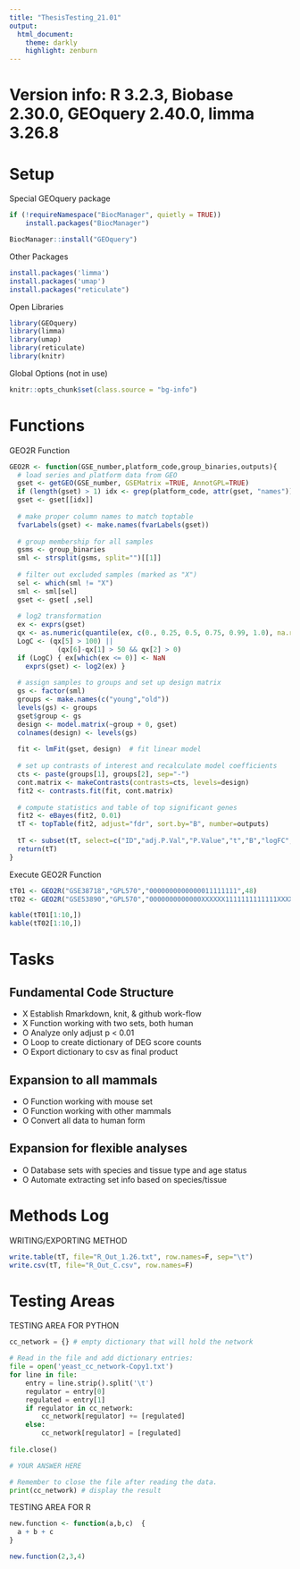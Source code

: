 ---
title: "ThesisTesting_21.01"
output:
  html_document:
    theme: darkly
    highlight: zenburn
---

# Version info: R 3.2.3, Biobase 2.30.0, GEOquery 2.40.0, limma 3.26.8
################################################################
# Setup

Special GEOquery package
```{r eval=FALSE}
if (!requireNamespace("BiocManager", quietly = TRUE))
    install.packages("BiocManager")

BiocManager::install("GEOquery")
```
Other Packages
```{r eval=FALSE}
install.packages('limma')
install.packages('umap')
install.packages("reticulate")
```
Open Libraries
```{r cache = TRUE, include=FALSE}
library(GEOquery)
library(limma)
library(umap)
library(reticulate)
library(knitr)
```
Global Options (not in use)
```{r eval=FALSE}
knitr::opts_chunk$set(class.source = "bg-info")
```


# Functions
GEO2R Function
```{r cache=TRUE}
GEO2R <- function(GSE_number,platform_code,group_binaries,outputs){
  # load series and platform data from GEO
  gset <- getGEO(GSE_number, GSEMatrix =TRUE, AnnotGPL=TRUE)
  if (length(gset) > 1) idx <- grep(platform_code, attr(gset, "names")) else idx <- 1
  gset <- gset[[idx]]
  
  # make proper column names to match toptable 
  fvarLabels(gset) <- make.names(fvarLabels(gset))
  
  # group membership for all samples
  gsms <- group_binaries
  sml <- strsplit(gsms, split="")[[1]]
  
  # filter out excluded samples (marked as "X")
  sel <- which(sml != "X")
  sml <- sml[sel]
  gset <- gset[ ,sel]
  
  # log2 transformation
  ex <- exprs(gset)
  qx <- as.numeric(quantile(ex, c(0., 0.25, 0.5, 0.75, 0.99, 1.0), na.rm=T))
  LogC <- (qx[5] > 100) ||
            (qx[6]-qx[1] > 50 && qx[2] > 0)
  if (LogC) { ex[which(ex <= 0)] <- NaN
    exprs(gset) <- log2(ex) }
  
  # assign samples to groups and set up design matrix
  gs <- factor(sml)
  groups <- make.names(c("young","old"))
  levels(gs) <- groups
  gset$group <- gs
  design <- model.matrix(~group + 0, gset)
  colnames(design) <- levels(gs)
  
  fit <- lmFit(gset, design)  # fit linear model
  
  # set up contrasts of interest and recalculate model coefficients
  cts <- paste(groups[1], groups[2], sep="-")
  cont.matrix <- makeContrasts(contrasts=cts, levels=design)
  fit2 <- contrasts.fit(fit, cont.matrix)
  
  # compute statistics and table of top significant genes
  fit2 <- eBayes(fit2, 0.01)
  tT <- topTable(fit2, adjust="fdr", sort.by="B", number=outputs)
  
  tT <- subset(tT, select=c("ID","adj.P.Val","P.Value","t","B","logFC","Gene.symbol","Gene.title"))
  return(tT)
}
```
Execute GEO2R Function
```{r cache=TRUE, message = FALSE, warning=FALSE}
tT01 <- GEO2R("GSE38718","GPL570","0000000000000011111111",48)
tT02 <- GEO2R("GSE53890","GPL570","0000000000000XXXXXX1111111111111XXXXXXXXX",46)

kable(tT01[1:10,])
kable(tT02[1:10,])
```

# Tasks

## Fundamental Code Structure

* X Establish Rmarkdown, knit, & github work-flow
* X Function working with two sets, both human
* O Analyze only adjust p < 0.01
* O Loop to create dictionary of DEG score counts
* O Export dictionary to csv as final product

## Expansion to all mammals

* O Function working with mouse set
* O Function working with other mammals
* O Convert all data to human form

## Expansion for flexible analyses

* O Database sets with species and tissue type and age status
* O Automate extracting set info based on species/tissue

# Methods Log
WRITING/EXPORTING METHOD
```{r eval=FALSE}
write.table(tT, file="R_Out_1.26.txt", row.names=F, sep="\t")
write.csv(tT, file="R_Out_C.csv", row.names=F)
```

# Testing Areas
TESTING AREA FOR PYTHON
```{python eval=FALSE}
cc_network = {} # empty dictionary that will hold the network

# Read in the file and add dictionary entries:
file = open('yeast_cc_network-Copy1.txt')
for line in file:
    entry = line.strip().split('\t')
    regulator = entry[0]
    regulated = entry[1]
    if regulator in cc_network:
        cc_network[regulator] += [regulated]
    else:
        cc_network[regulator] = [regulated]
        
file.close()

# YOUR ANSWER HERE

# Remember to close the file after reading the data.
print(cc_network) # display the result
```


TESTING AREA FOR R
```{r eval=FALSE}
new.function <- function(a,b,c)  {
  a + b + c
}

new.function(2,3,4)
```

